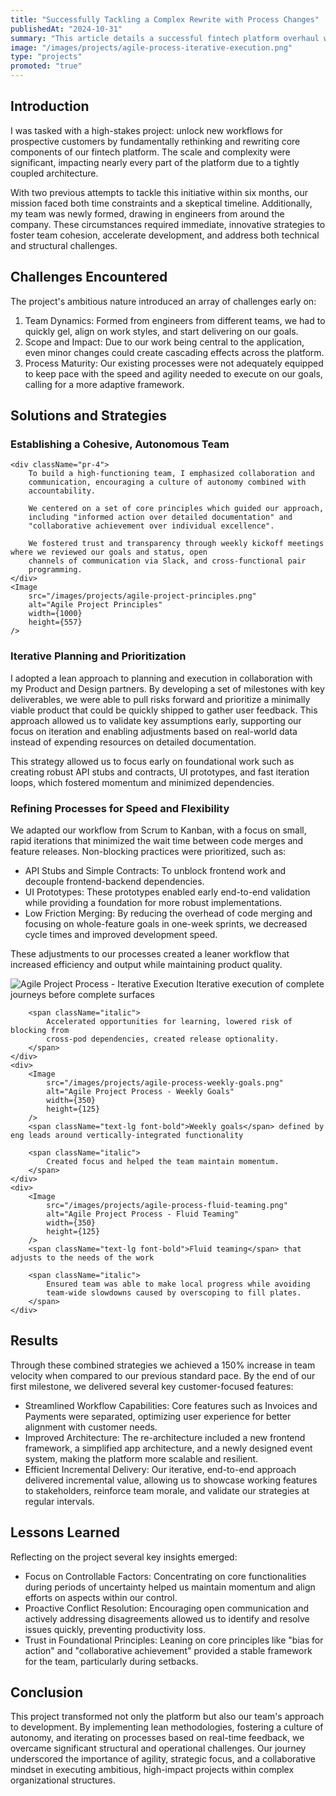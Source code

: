```yaml
---
title: "Successfully Tackling a Complex Rewrite with Process Changes"
publishedAt: "2024-10-31"
summary: "This article details a successful fintech platform overhaul where a newly formed team tackled a complex rewrite of core components after two previous failed attempts. Through strategic changes in team dynamics and development processes—including switching from Scrum to Kanban, implementing rapid iterations, and fostering strong team collaboration—the project achieved a 150% increase in velocity. The team successfully delivered streamlined workflows and improved architecture while demonstrating how process changes and adaptive methodologies can transform both product development and team effectiveness."
image: "/images/projects/agile-process-iterative-execution.png"
type: "projects"
promoted: "true"
---
```


## Introduction

I was tasked with a high-stakes project: unlock new workflows for prospective customers by fundamentally rethinking and rewriting core components of our fintech platform. The scale and complexity were significant, impacting nearly every part of the platform due to a tightly coupled architecture.

With two previous attempts to tackle this initiative within six months, our mission faced both time constraints and a skeptical timeline. Additionally, my team was newly formed, drawing in engineers from around the company. These circumstances required immediate, innovative strategies to foster team cohesion, accelerate development, and address both technical and structural challenges.

## Challenges Encountered

The project's ambitious nature introduced an array of challenges early on:

1. Team Dynamics: Formed from engineers from different teams, we had to quickly gel, align on work styles, and start delivering on our goals.
1. Scope and Impact: Due to our work being central to the application, even minor changes could create cascading effects across the platform.
1. Process Maturity: Our existing processes were not adequately equipped to keep pace with the speed and agility needed to execute on our goals, calling for a more adaptive framework.

## Solutions and Strategies

### Establishing a Cohesive, Autonomous Team

<div className="flex justify-center flex-col md:flex-row">

    <div className="pr-4">
        To build a high-functioning team, I emphasized collaboration and
        communication, encouraging a culture of autonomy combined with
        accountability.

        We centered on a set of core principles which guided our approach,
        including "informed action over detailed documentation" and
        "collaborative achievement over individual excellence".

        We fostered trust and transparency through weekly kickoff meetings where we reviewed our goals and status, open
        channels of communication via Slack, and cross-functional pair
        programming.
    </div>
    <Image
        src="/images/projects/agile-project-principles.png"
        alt="Agile Project Principles"
        width={1000}
        height={557}
    />

</div>

### Iterative Planning and Prioritization

I adopted a lean approach to planning and execution in collaboration with my Product and Design partners. By developing a set of milestones with key deliverables, we were able to pull risks forward and prioritize a minimally viable product that could be quickly shipped to gather user feedback. This approach allowed us to validate key assumptions early, supporting our focus on iteration and enabling adjustments based on real-world data instead of expending resources on detailed documentation.

This strategy allowed us to focus early on foundational work such as creating robust API stubs and contracts, UI prototypes, and fast iteration loops, which fostered momentum and minimized dependencies.

### Refining Processes for Speed and Flexibility

We adapted our workflow from Scrum to Kanban, with a focus on small, rapid iterations that minimized the wait time between code merges and feature releases. Non-blocking practices were prioritized, such as:

-   API Stubs and Simple Contracts: To unblock frontend work and decouple frontend-backend dependencies.
-   UI Prototypes: These prototypes enabled early end-to-end validation while providing a foundation for more robust implementations.
-   Low Friction Merging: By reducing the overhead of code merging and focusing on whole-feature goals in one-week sprints, we decreased cycle times and improved development speed.

These adjustments to our processes created a leaner workflow that increased efficiency and output while maintaining product quality.

<div className="grid grid-cols-1 md:grid-cols-3 gap-3">
    <div>
        <Image
            src="/images/projects/agile-process-iterative-execution.png"
            alt="Agile Project Process - Iterative Execution"
            width={350}
            height={125}
        />
        <span className="text-lg font-bold">Iterative execution</span> of complete journeys before complete surfaces

        <span className="italic">
            Accelerated opportunities for learning, lowered risk of blocking from
            cross-pod dependencies, created release optionality.
        </span>
    </div>
    <div>
        <Image
            src="/images/projects/agile-process-weekly-goals.png"
            alt="Agile Project Process - Weekly Goals"
            width={350}
            height={125}
        />
        <span className="text-lg font-bold">Weekly goals</span> defined by eng leads around vertically-integrated functionality

        <span className="italic">
            Created focus and helped the team maintain momentum.
        </span>
    </div>
    <div>
        <Image
            src="/images/projects/agile-process-fluid-teaming.png"
            alt="Agile Project Process - Fluid Teaming"
            width={350}
            height={125}
        />
        <span className="text-lg font-bold">Fluid teaming</span> that adjusts to the needs of the work

        <span className="italic">
            Ensured team was able to make local progress while avoiding
            team-wide slowdowns caused by overscoping to fill plates.
        </span>
    </div>

</div>

## Results

Through these combined strategies we achieved a 150% increase in team velocity when compared to our previous standard pace. By the end of our first milestone, we delivered several key customer-focused features:

-   <span className="font-bold">Streamlined Workflow Capabilities</span>: Core
    features such as Invoices and Payments were separated, optimizing user
    experience for better alignment with customer needs.
-   <span className="font-bold">Improved Architecture</span>: The
    re-architecture included a new frontend framework, a simplified app
    architecture, and a newly designed event system, making the platform more
    scalable and resilient.
-   <span className="font-bold">Efficient Incremental Delivery</span>: Our
    iterative, end-to-end approach delivered incremental value, allowing us to
    showcase working features to stakeholders, reinforce team morale, and
    validate our strategies at regular intervals.

## Lessons Learned

Reflecting on the project several key insights emerged:

-   <span className="font-bold">Focus on Controllable Factors</span>:
    Concentrating on core functionalities during periods of uncertainty helped
    us maintain momentum and align efforts on aspects within our control.
-   <span className="font-bold">Proactive Conflict Resolution</span>:
    Encouraging open communication and actively addressing disagreements allowed
    us to identify and resolve issues quickly, preventing productivity loss.
-   <span className="font-bold">Trust in Foundational Principles</span>: Leaning
    on core principles like "bias for action" and "collaborative achievement"
    provided a stable framework for the team, particularly during setbacks.

## Conclusion

This project transformed not only the platform but also our team's approach to development. By implementing lean methodologies, fostering a culture of autonomy, and iterating on processes based on real-time feedback, we overcame significant structural and operational challenges. Our journey underscored the importance of agility, strategic focus, and a collaborative mindset in executing ambitious, high-impact projects within complex organizational structures.
